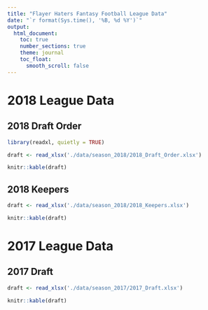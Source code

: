 ```yaml
---
title: "Flayer Haters Fantasy Football League Data"
date: "`r format(Sys.time(), '%B, %d %Y')`"
output:
  html_document:
    toc: true
    number_sections: true
    theme: journal
    toc_float:
      smooth_scroll: false
---
```


# 2018 League Data

## 2018 Draft Order

```r
library(readxl, quietly = TRUE)
```

```r
draft <- read_xlsx('./data/season_2018/2018_Draft_Order.xlsx')

knitr::kable(draft)
```

## 2018 Keepers

```r
draft <- read_xlsx('./data/season_2018/2018_Keepers.xlsx')

knitr::kable(draft)
```

# 2017 League Data

## 2017 Draft

```r
draft <- read_xlsx('./data/season_2017/2017_Draft.xlsx')

knitr::kable(draft)
```
